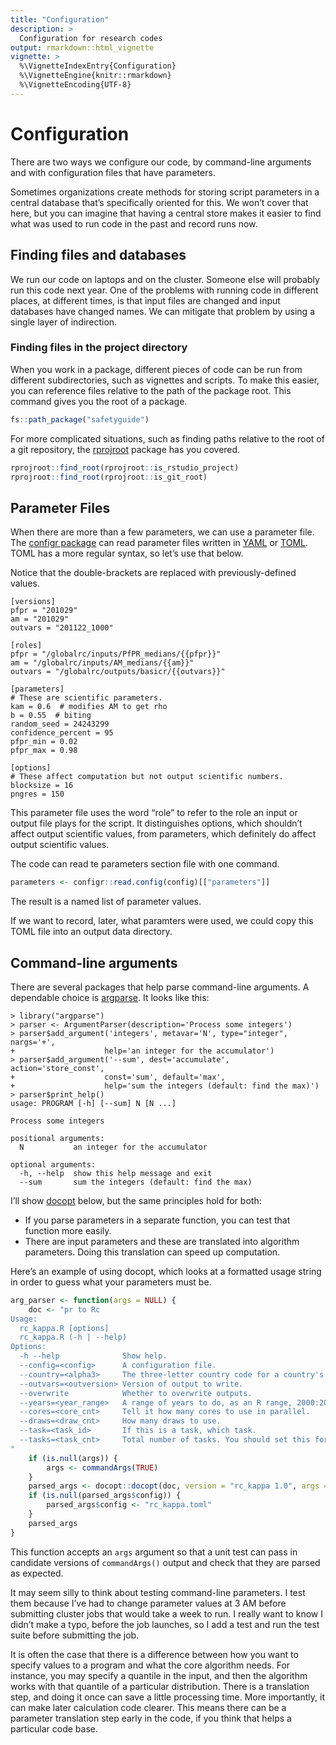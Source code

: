 ```yaml
---
title: "Configuration"
description: >
  Configuration for research codes
output: rmarkdown::html_vignette
vignette: >
  %\VignetteIndexEntry{Configuration}
  %\VignetteEngine{knitr::rmarkdown}
  %\VignetteEncoding{UTF-8}
---
```


# Configuration

There are two ways we configure our code, by command-line arguments and with configuration files that have parameters.

Sometimes organizations create methods for storing script parameters in a central database that's specifically oriented for this. We won't cover that here, but you can imagine that having a central store makes it easier to find what was used to run code in the past and record runs now.

## Finding files and databases

We run our code on laptops and on the cluster. Someone else will probably run this code next year. One of the problems with running code in different places, at different times, is that input files are changed and input databases have changed names. We can mitigate that problem by using a single layer of indirection.

### Finding files in the project directory

When you work in a package, different pieces of code can be run from different subdirectories, such as vignettes and scripts. To make this easier, you can reference files relative to the path of the package root. This command gives you the root of a package.

```r
fs::path_package("safetyguide")
```

For more complicated situations, such as finding paths relative to the root of a git repository, the [rprojroot](https://github.com/r-lib/rprojroot) package has you covered.

```r
rprojroot::find_root(rprojroot::is_rstudio_project)
rprojroot::find_root(rprojroot::is_git_root)
```


## Parameter Files

When there are more than a few parameters, we can use a parameter file. The [configr package](https://cran.r-project.org/web/packages/config/vignettes/introduction.html) can read parameter files written in [YAML](https://yaml.org) or 
[TOML](https://toml.io). TOML has a more regular syntax, so let's use that below.

Notice that the double-brackets are replaced with previously-defined values.

```asis
[versions]
pfpr = "201029"
am = "201029"
outvars = "201122_1000"

[roles]
pfpr = "/globalrc/inputs/PfPR_medians/{{pfpr}}"
am = "/globalrc/inputs/AM_medians/{{am}}"
outvars = "/globalrc/outputs/basicr/{{outvars}}"

[parameters]
# These are scientific parameters.
kam = 0.6  # modifies AM to get rho
b = 0.55  # biting
random_seed = 24243299
confidence_percent = 95
pfpr_min = 0.02
pfpr_max = 0.98

[options]
# These affect computation but not output scientific numbers.
blocksize = 16
pngres = 150
```

This parameter file uses the word "role" to refer to the role an input or output file plays for the script. It distinguishes options, which shouldn't affect output scientific values, from parameters, which definitely do affect output scientific values.

The code can read te parameters section file with one command.
```r
parameters <- configr::read.config(config)[["parameters"]]
```
The result is a named list of parameter values.

If we want to record, later, what paramters were used, we could copy this TOML file into an output data directory.

## Command-line arguments

There are several packages that help parse command-line arguments. A dependable choice is [argparse](https://github.com/trevorld/r-argparse). It looks like this:
```asis
> library("argparse")
> parser <- ArgumentParser(description='Process some integers')
> parser$add_argument('integers', metavar='N', type="integer", nargs='+',
+                    help='an integer for the accumulator')
> parser$add_argument('--sum', dest='accumulate', action='store_const',
+                    const='sum', default='max',
+                    help='sum the integers (default: find the max)')
> parser$print_help()
usage: PROGRAM [-h] [--sum] N [N ...]

Process some integers

positional arguments:
  N           an integer for the accumulator

optional arguments:
  -h, --help  show this help message and exit
  --sum       sum the integers (default: find the max)
```


I'll show [docopt](https://github.com/docopt/docopt.R) below, but the same principles hold for both:

- If you parse parameters in a separate function, you can test that function more easily.
- There are input parameters and these are translated into algorithm parameters. Doing this translation can speed up computation.

Here's an example of using docopt, which looks at a formatted usage string in order to guess what your parameters must be.
```r
arg_parser <- function(args = NULL) {
    doc <- "pr to Rc
Usage:
  rc_kappa.R [options]
  rc_kappa.R (-h | --help)
Options:
  -h --help              Show help.
  --config=<config>      A configuration file.
  --country=<alpha3>     The three-letter country code for a country's outline.
  --outvars=<outversion> Version of output to write.
  --overwrite            Whether to overwrite outputs.
  --years=<year_range>   A range of years to do, as an R range, 2000:2010.
  --cores=<core_cnt>     Tell it how many cores to use in parallel.
  --draws=<draw_cnt>     How many draws to use.
  --task=<task_id>       If this is a task, which task.
  --tasks=<task_cnt>     Total number of tasks. You should set this for workers.
"
    if (is.null(args)) {
        args <- commandArgs(TRUE)
    }
    parsed_args <- docopt::docopt(doc, version = "rc_kappa 1.0", args = args)
    if (is.null(parsed_args$config)) {
        parsed_args$config <- "rc_kappa.toml"
    }
    parsed_args
}
```
This function accepts an `args` argument so that a unit test can pass in candidate versions of `commandArgs()` output and check that they are parsed as expected.

It may seem silly to think about testing command-line parameters. I test them because I've had to change parameter values at 3 AM before submitting cluster jobs that would take a week to run. I really want to know I didn't make a typo, before the job launches, so I add a test and run the test suite before submitting the job.

It is often the case that there is a difference between how you want to specify values to a program and what the core algorithm needs. For instance, you may specify a quantile in the input, and then the algorithm works with that quantile of a particular distribution. There is a translation step, and doing it once can save a little processing time. More importantly, it can make later calculation code clearer. This means there can be a parameter translation step early in the code, if you think that helps a particular code base.
